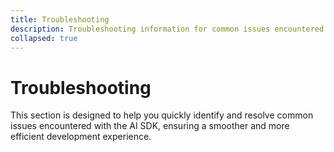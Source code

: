 ```yaml
---
title: Troubleshooting
description: Troubleshooting information for common issues encountered with the AI SDK.
collapsed: true
---
```


# Troubleshooting

This section is designed to help you quickly identify and resolve common issues encountered with the AI SDK, ensuring a smoother and more efficient development experience.

<Support />
